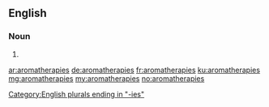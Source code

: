 ==English==

===Noun===
{{head|en|plural}}

# {{plural of|aromatherapy|lang=en}}

[[Category:English plurals ending in "-ies"]]

[[ar:aromatherapies]]
[[de:aromatherapies]]
[[fr:aromatherapies]]
[[ku:aromatherapies]]
[[mg:aromatherapies]]
[[my:aromatherapies]]
[[no:aromatherapies]]